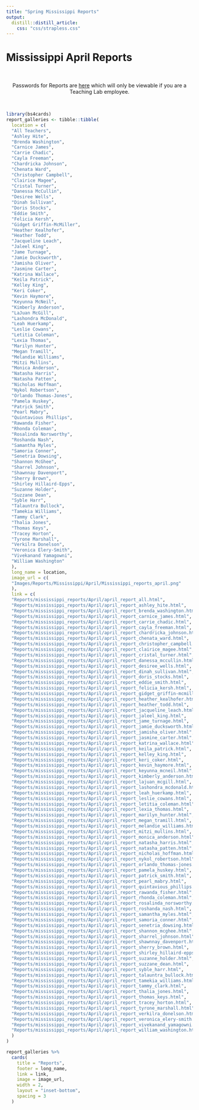 ```yaml
---
title: "Spring Mississippi Reports"
output: 
  distill::distill_article:
    css: "css/strapless.css"
---
```


# Mississippi April Reports

<br>

<center> Passwords for Reports are [here](https://docs.google.com/spreadsheets/d/1eAUdWEzc0R7WzpztOvutRp2FYDtpks37LSFV8sq8ezg/edit?usp=sharing) which will only be viewable if you are a Teaching Lab employee. </center>

<br>

```r
library(bs4cards)
report_galleries <- tibble::tibble(
  location = c(
  "All Teachers",
  "Ashley Hite",
  "Brenda Washington",
  "Carnice James",
  "Carrie Chadic",
  "Cayla Freeman",
  "Chardricka Johnson",
  "Chenata Ward",
  "Christopher Campbell",
  "Clairice Magee",
  "Cristal Turner",
  "Danessa McCullin",
  "Desiree Wells",
  "Dinah Sullivan",
  "Doris Stocks",
  "Eddie Smith",
  "Felicia Kersh",
  "Gidget Griffin-McMiller",
  "Heather Kealhofer",
  "Heather Todd",
  "Jacqueline Leach",
  "Jaleel King",
  "Jame Turnage",
  "Jamie Ducksworth",
  "Jamisha Oliver",
  "Jasmine Carter",
  "Katrina Wallace",
  "Keila Patrick",
  "Kelley King",
  "Keri Coker",
  "Kevin Haymore",
  "Keyunna McNeil",
  "Kimberly Anderson",
  "LaJuan McGill",
  "Lashondra McDonald",
  "Leah Huerkamp",
  "Leslie Cowans",
  "Letitia Coleman",
  "Lexia Thomas",
  "Marilyn Hunter",
  "Megan Tramill",
  "Melandie Williams",
  "Mitzi Mullins",
  "Monica Anderson",
  "Natasha Harris",
  "Natasha Patten",
  "Nicholas Hoffman",
  "Nykol Robertson",
  "Orlando Thomas-Jones",
  "Pamela Huskey",
  "Patrick Smith",
  "Pearl Mabry",
  "Quintavious Phillips",
  "Rawanda Fisher",
  "Rhonda Coleman",
  "Rosalinda Norsworthy",
  "Roshanda Nash",
  "Samantha Myles",
  "Samoria Conner",
  "Senetria Dowsing",
  "Shannon McGhee",
  "Sharrel Johnson",
  "Shawnnay Davenport",
  "Sherry Brown",
  "Shirley Hillaird-Epps",
  "Suzanne Holder",
  "Suzzane Dean",
  "Syble Harr",
  "Talauntra Bullock",
  "Tamekia Williams",
  "Tammy Clark",
  "Thalia Jones",
  "Thomas Keys",
  "Tracey Horton",
  "Tyrone Marshall",
  "Verkilra Donelson",
  "Veronica Elery-Smith",
  "Vivekanand Yamagowni",
  "William Washington"
  ),
  long_name = location,
  image_url = c(
  "Images/Reports/Mississippi/April/Mississippi_reports_april.png"
  ),
  link = c(
  "Reports/mississippi_reports/April/april_report_all.html",
  "Reports/mississippi_reports/April/april_report_ashley_hite.html",
  "Reports/mississippi_reports/April/april_report_brenda_washington.html",
  "Reports/mississippi_reports/April/april_report_carnice_james.html",
  "Reports/mississippi_reports/April/april_report_carrie_chadic.html",
  "Reports/mississippi_reports/April/april_report_cayla_freeman.html",
  "Reports/mississippi_reports/April/april_report_chardricka_johnson.html",
  "Reports/mississippi_reports/April/april_report_chenata_ward.html",
  "Reports/mississippi_reports/April/april_report_christopher_campbell.html",
  "Reports/mississippi_reports/April/april_report_clairice_magee.html",
  "Reports/mississippi_reports/April/april_report_cristal_turner.html",
  "Reports/mississippi_reports/April/april_report_danessa_mccullin.html",
  "Reports/mississippi_reports/April/april_report_desiree_wells.html",
  "Reports/mississippi_reports/April/april_report_dinah_sullivan.html",
  "Reports/mississippi_reports/April/april_report_doris_stocks.html",
  "Reports/mississippi_reports/April/april_report_eddie_smith.html",
  "Reports/mississippi_reports/April/april_report_felicia_kersh.html",
  "Reports/mississippi_reports/April/april_report_gidget_griffin-mcmiller.html",
  "Reports/mississippi_reports/April/april_report_heather_kealhofer.html",
  "Reports/mississippi_reports/April/april_report_heather_todd.html",
  "Reports/mississippi_reports/April/april_report_jacqueline_leach.html",
  "Reports/mississippi_reports/April/april_report_jaleel_king.html",
  "Reports/mississippi_reports/April/april_report_jame_turnage.html",
  "Reports/mississippi_reports/April/april_report_jamie_ducksworth.html",
  "Reports/mississippi_reports/April/april_report_jamisha_oliver.html",
  "Reports/mississippi_reports/April/april_report_jasmine_carter.html",
  "Reports/mississippi_reports/April/april_report_katrina_wallace.html",
  "Reports/mississippi_reports/April/april_report_keila_patrick.html",
  "Reports/mississippi_reports/April/april_report_kelley_king.html",
  "Reports/mississippi_reports/April/april_report_keri_coker.html",
  "Reports/mississippi_reports/April/april_report_kevin_haymore.html",
  "Reports/mississippi_reports/April/april_report_keyunna_mcneil.html",
  "Reports/mississippi_reports/April/april_report_kimberly_anderson.html",
  "Reports/mississippi_reports/April/april_report_lajuan_mcgill.html",
  "Reports/mississippi_reports/April/april_report_lashondra_mcdonald.html",
  "Reports/mississippi_reports/April/april_report_leah_huerkamp.html",
  "Reports/mississippi_reports/April/april_report_leslie_cowans.html",
  "Reports/mississippi_reports/April/april_report_letitia_coleman.html",
  "Reports/mississippi_reports/April/april_report_lexia_thomas.html",
  "Reports/mississippi_reports/April/april_report_marilyn_hunter.html",
  "Reports/mississippi_reports/April/april_report_megan_tramill.html",
  "Reports/mississippi_reports/April/april_report_melandie_williams.html",
  "Reports/mississippi_reports/April/april_report_mitzi_mullins.html",
  "Reports/mississippi_reports/April/april_report_monica_anderson.html",
  "Reports/mississippi_reports/April/april_report_natasha_harris.html",
  "Reports/mississippi_reports/April/april_report_natasha_patten.html",
  "Reports/mississippi_reports/April/april_report_nicholas_hoffman.html",
  "Reports/mississippi_reports/April/april_report_nykol_robertson.html",
  "Reports/mississippi_reports/April/april_report_orlando_thomas-jones.html",
  "Reports/mississippi_reports/April/april_report_pamela_huskey.html",
  "Reports/mississippi_reports/April/april_report_patrick_smith.html",
  "Reports/mississippi_reports/April/april_report_pearl_mabry.html",
  "Reports/mississippi_reports/April/april_report_quintavious_phillips.html",
  "Reports/mississippi_reports/April/april_report_rawanda_fisher.html",
  "Reports/mississippi_reports/April/april_report_rhonda_coleman.html",
  "Reports/mississippi_reports/April/april_report_rosalinda_norsworthy.html",
  "Reports/mississippi_reports/April/april_report_roshanda_nash.html",
  "Reports/mississippi_reports/April/april_report_samantha_myles.html",
  "Reports/mississippi_reports/April/april_report_samoria_conner.html",
  "Reports/mississippi_reports/April/april_report_senetria_dowsing.html",
  "Reports/mississippi_reports/April/april_report_shannon_mcghee.html",
  "Reports/mississippi_reports/April/april_report_sharrel_johnson.html",
  "Reports/mississippi_reports/April/april_report_shawnnay_davenport.html",
  "Reports/mississippi_reports/April/april_report_sherry_brown.html",
  "Reports/mississippi_reports/April/april_report_shirley_hillaird-epps.html",
  "Reports/mississippi_reports/April/april_report_suzanne_holder.html",
  "Reports/mississippi_reports/April/april_report_suzzane_dean.html",
  "Reports/mississippi_reports/April/april_report_syble_harr.html",
  "Reports/mississippi_reports/April/april_report_talauntra_bullock.html",
  "Reports/mississippi_reports/April/april_report_tamekia_williams.html",
  "Reports/mississippi_reports/April/april_report_tammy_clark.html",
  "Reports/mississippi_reports/April/april_report_thalia_jones.html",
  "Reports/mississippi_reports/April/april_report_thomas_keys.html",
  "Reports/mississippi_reports/April/april_report_tracey_horton.html",
  "Reports/mississippi_reports/April/april_report_tyrone_marshall.html",
  "Reports/mississippi_reports/April/april_report_verkilra_donelson.html",
  "Reports/mississippi_reports/April/april_report_veronica_elery-smith.html",
  "Reports/mississippi_reports/April/april_report_vivekanand_yamagowni.html",
  "Reports/mississippi_reports/April/april_report_william_washington.html"
  )
)

report_galleries %>%
  cards(
    title = "Reports",
    footer = long_name,
    link = link,
    image = image_url,
    width = 2,
    layout = "inset-bottom",
    spacing = 3
  )
```
